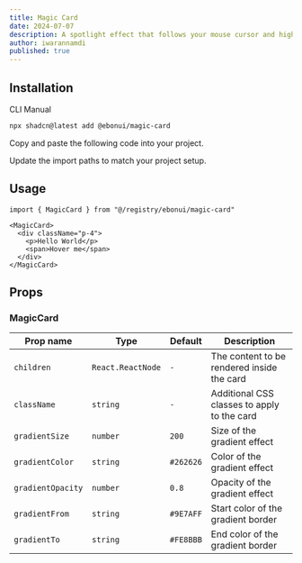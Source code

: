 ```yaml
---
title: Magic Card
date: 2024-07-07
description: A spotlight effect that follows your mouse cursor and highlights borders on hover.
author: iwarannamdi
published: true
---
```


<ComponentPreview name="magic-card-demo" />

## Installation

<Tabs defaultValue="cli">

<TabsList>
  <TabsTrigger value="cli">CLI</TabsTrigger>
  <TabsTrigger value="manual">Manual</TabsTrigger>
</TabsList>
<TabsContent value="cli">

```bash
npx shadcn@latest add @ebonui/magic-card
```

</TabsContent>

<TabsContent value="manual">

<Steps>

<Step>Copy and paste the following code into your project.</Step>

<ComponentSource name="magic-card" />

<Step>Update the import paths to match your project setup.</Step>

</Steps>

</TabsContent>

</Tabs>

## Usage

```tsx showLineNumbers
import { MagicCard } from "@/registry/ebonui/magic-card"
```

```tsx showLineNumbers
<MagicCard>
  <div className="p-4">
    <p>Hello World</p>
    <span>Hover me</span>
  </div>
</MagicCard>
```

## Props

### MagicCard

| Prop name         | Type              | Default   | Description                                 |
| ----------------- | ----------------- | --------- | ------------------------------------------- |
| `children`        | `React.ReactNode` | `-`       | The content to be rendered inside the card  |
| `className`       | `string`          | `-`       | Additional CSS classes to apply to the card |
| `gradientSize`    | `number`          | `200`     | Size of the gradient effect                 |
| `gradientColor`   | `string`          | `#262626` | Color of the gradient effect                |
| `gradientOpacity` | `number`          | `0.8`     | Opacity of the gradient effect              |
| `gradientFrom`    | `string`          | `#9E7AFF` | Start color of the gradient border          |
| `gradientTo`      | `string`          | `#FE8BBB` | End color of the gradient border            |

